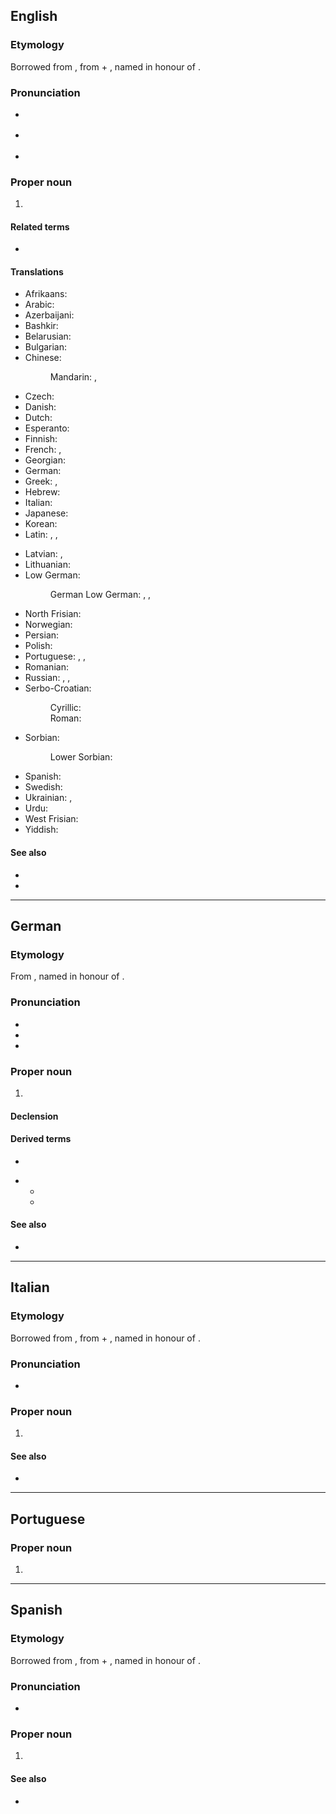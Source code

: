 {{also|Konigsberg}}
==English==

===Etymology===
Borrowed from {{bor|en|de|Königsberg}}, from {{m|de|König||king}} + {{m|de|Berg||mountain}}, named in honour of {{w|Ottokar II of Bohemia|Ottokar II, king of Bohemia}}.

===Pronunciation===
{{wikipedia|Königsberg|mul=Kaliningrad}}
* {{a|UK}} {{IPA|en|/ˈkɜːnɪɡzˌbɜːɡ/}}
* {{a|US}} {{IPA|en|/ˈkɜnɪɡzˌbɝɡ/|/ˈkeɪnɪɡzˌbɝɡ/}}
* {{hyphenation|en|Kö|nigs|berg}}

===Proper noun===
{{en-proper noun}}

# {{lb|en|historical}} {{place|en|city|c/Russia|def=The former capital of [[East Prussia]], [[Germany]], now [[Kaliningrad]], [[Russia]].}}

====Related terms====
* {{l|en|Königsberger Klopse}}

====Translations====
{{trans-top-also|the former capital of East Prussia|Kaliningrad}}
* Afrikaans: {{t|af|Koningsberg}}
* Arabic: {{t|ar|كُونِيغْسْبَرْغ|m}}
* Azerbaijani: {{t|az|Köniqsberq}}
* Bashkir: {{t|ba|Кө́нигсберг}}
* Belarusian: {{t|be|Караля́вец|m}}
* Bulgarian: {{t|bg|Кьонигсберг|m}}
* Chinese:
*: Mandarin: {{t|cmn|柯尼斯堡|tr=Kēnísībǎo}}, {{t+|cmn|哥尼斯堡|tr=Gēnísībǎo}}
* Czech: {{t+|cs|Královec|m}}
* Danish: {{t|da|Königsberg}}
* Dutch: {{t|nl|Koningsbergen|n}}
* Esperanto: {{t|eo|Kenigsbergo}}
* Finnish: {{t+|fi|Königsberg}}
* French: {{t|fr|Kœnigsberg|m}}, {{t+|fr|Königsberg|m}}
* Georgian: {{t|ka|კენიგსბერგი}}
* German: {{t+|de|Königsberg|n}}
* Greek: {{t|el|Καινιξβέργη|f}}, {{t|el|Κένιγκσμπεργκ|n}}
* Hebrew: {{t|he|קֶנִיגְסְבֶּרְג|m|tr=Kenigsbérg}}
* Italian: {{t|it|Königsberg|f}}
* Japanese: {{t|ja|ケーニヒスベルク|tr=Kēnihisuberuku}}
* Korean: {{t|ko|^쾨니히스베르크}}
* Latin: {{t|la|Rēgiomontum|n}}, {{t|la|Rēgiomontium|n}}, {{t-check|la|Rēgiomontānum|n}}
{{trans-mid}}
* Latvian: {{t|lv|Kēnigsberga|f}}, {{t|lv|Karaļauči|m}}
* Lithuanian: {{t|lt|Karaliaučius|m}}
* Low German:
*: German Low German: {{t|nds-de|Königsbarg|n}} {{qualifier|in some dialects}}, {{t|nds-de|Kensbarg|n}} {{qualifier|Natangian Low Prussian}}, {{t|nds-de|Kensborg|n}} {{qualifier|Elbingian Low Prussian}}
* North Frisian: {{t|frr|Könningsbeerg}}
* Norwegian: {{t|no|Königsberg}}
* Persian: {{t|fa|کونیگسبرگ|tr=Konigsberg}}
* Polish: {{t+|pl|Królewiec|m}}
* Portuguese: {{t|pt|Conisberga|f}}, {{t|pt|Königsberg|f}}, {{t|pt|Konigsberg|f}}
* Romanian: {{t|ro|Königsberg|m}}
* Russian: {{t+|ru|Кёнигсберг|m}}, {{t+|ru|Кёнигсбе́рг|m|tr=Kjonigsbérg}}, {{t|ru|Короле́вец|m}}
* Serbo-Croatian:
*: Cyrillic: {{t|sh|Краљевиц|m}}
*: Roman: {{t|sh|Kraljevic|m}}
* Sorbian:
*: Lower Sorbian: {{t|dsb|Kralowc|m}}
* Spanish: {{t+|es|Königsberg|m}}
* Swedish: {{t+|sv|Königsberg|n}}
* Ukrainian: {{t|uk|Ке́ніґсберґ|m}}, {{t|uk|Кеніґсбе́рґ|m}}
* Urdu: {{t|ur|کونگسبرگ|m|tr=Konigasberg}}
* West Frisian: {{t|fy|Keningsberch}}
* Yiddish: {{t|yi|קעניגסבערג|n}}
{{trans-bottom}}

====See also====
* {{l|en|Kaliningrad}}
* {{l|en|Prussia}}

----

==German==

===Etymology===
From {{compound|de|König|t1=king|Berg|t2=mountain}}, named in honour of {{w|Ottokar II of Bohemia|Ottokar II, king of Bohemia}}.

===Pronunciation===
{{wikipedia|Königsberg (Preußen)|Königsberg|lang=de}}
* {{IPA|de|/ˈkøːnɪçsˌbɛɐ̯k/}}
* {{audio|de|De-Königsberg.ogg|Audio}}
* {{hyphenation|de|Kö|nigs|berg}}

===Proper noun===
{{de-proper noun|n|gen2=Königsberg}}

# {{lb|de|historical}} {{place|de|city|c/Russia|def=the former capital of East Prussia|t1=Königsberg}}

====Declension====
{{de-decl-noun-n|(s)|n=sg|prop=yes}}

====Derived terms====
* {{l|de|Königsberger}}
<!-- the following derived terms of Königsberger should be moved to [[Königsberger]] when the entry is created: -->
** {{l|de|Königsbergerin}}
** {{l|de|Königsberger Klopse}}

====See also====
* {{l|de|Kaliningrad}}

----

==Italian==

===Etymology===
Borrowed from {{bor|it|de|Königsberg}}, from {{m|de|König||king}} + {{m|de|Berg||mountain}}, named in honour of {{w|Ottokar II of Bohemia|Ottokar II, king of Bohemia}}.

===Pronunciation===
{{wikipedia|lang=it}}
* {{IPA|it|/ˈkø.ni(ɡ)ˌzbɛrɡ/}}

===Proper noun===
{{it-proper noun|f}}

# {{lb|it|historical}} {{place|it|city|c/Russia|def=the former capital of East Prussia|t1=Königsberg}}

====See also====
* {{l|it|Kaliningrad}}

{{catlangname|it|terms spelled with Ö}}

----

==Portuguese==

===Proper noun===
{{pt-proper noun|f}}

# {{alternative spelling of|pt|Konigsberg}}

----

==Spanish==

===Etymology===
Borrowed from {{bor|es|de|Königsberg}}, from {{m|de|König||king}} + {{m|de|Berg||mountain}}, named in honour of {{w|Ottokar II of Bohemia|Ottokar II, king of Bohemia}}.

===Pronunciation===
{{wikipedia|lang=es}}
* {{es-IPA|Quénisber}}

===Proper noun===
{{es-proper noun|m}}

# {{lb|es|historical}} {{place|es|city|c/Russia|def=the former capital of East Prussia|t1=Königsberg}}

====See also====
* {{l|es|Kaliningrado}}